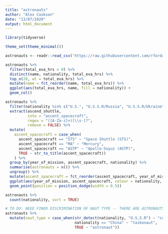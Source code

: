 ```yaml
---
title: "astronauts"
author: "Alex Cookson"
date: "13/07/2020"
output: html_document
---
```


```r
library(tidyverse)

theme_set(theme_minimal())

astronauts <- readr::read_csv('https://raw.githubusercontent.com/rfordatascience/tidytuesday/master/data/2020/2020-07-14/astronauts.csv')
```

```r
astronauts %>%
  filter(total_eva_hrs > 0) %>%
  distinct(name, nationality, total_eva_hrs) %>%
  top_n(20, wt = total_eva_hrs) %>%
  mutate(name = fct_reorder(name, total_eva_hrs)) %>%
  ggplot(aes(total_eva_hrs, name, fill = nationality)) +
  geom_col()
```

```r
astronauts %>%
  filter(nationality %in% c("U.S.", "U.S.S.R/Russia", "U.S.S.R/Ukraine")) %>%
  extract(ascend_shuttle,
          into = "ascent_spacecraft",
          regex = "([A-Za-z]+)[\\s-]?",
          remove = FALSE) %>%
  mutate(
    ascent_spacecraft = case_when(
      ascent_spacecraft == "STS" ~ "Space Shuttle (STS)",
      ascent_spacecraft == "MA" ~ "Mercury",
      ascent_spacecraft == "ASTP" ~ "Apollo-Soyuz (ASTP)",
      TRUE ~ str_to_title(ascent_spacecraft))
    ) %>%
  group_by(year_of_mission, ascent_spacecraft, nationality) %>%
  summarise(astronauts = n()) %>%
  ungroup() %>%
  mutate(ascent_spacecraft = fct_reorder(ascent_spacecraft, year_of_mission, min)) %>%
  ggplot(aes(year_of_mission, ascent_spacecraft, colour = nationality, size = astronauts)) +
  geom_point(position = position_dodge(width = 0.5))
```

```r
astronauts %>%
  count(nationality, sort = TRUE)

# TO DO: NEED FINER DISCRIMINATION OF NAUT TYPE -- THERE ARE ASTRONAUTS THAT SHOULD BE COSMONAUTS
astronauts %>%
  mutate(naut_type = case_when(str_detect(nationality, "U.S.S.R") ~ "cosmonaut",
                               nationality == "China" ~ "taikonaut",
                               TRUE ~ "astronaut"))
```




